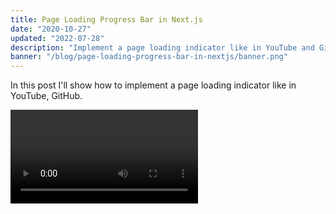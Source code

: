 ```yaml
---
title: Page Loading Progress Bar in Next.js
date: "2020-10-27"
updated: "2022-07-28"
description: "Implement a page loading indicator like in YouTube and GitHub in Next.js"
banner: "/blog/page-loading-progress-bar-in-nextjs/banner.png"
---
```


In this post I'll show how to implement a page loading indicator like in YouTube, GitHub.

<Video name="example" width={600} height={504} title="Loading Example" />

<SpecialBlock
  type="info"
  markdown={`The example above is running with the cache disabled and the "Slow 3G" preset.`}
/>

To get started, install the `@badrap/bar-of-progress` dependency.

```shell
yarn add @badrap/bar-of-progress
```

Then create the `_app.js` file in `pages` if you haven't done so already.

```jsx:pages/_app.js
const MyApp = ({ Component, pageProps }) => {
  return <Component {...pageProps} />;
};

export default MyApp;
```

Next import the `bar-of-progress` dependency into `_app.js` and declare a new progress bar.

```jsx:pages/_app.js {1,3-8}
import ProgressBar from "@badrap/bar-of-progress";

const progress = new ProgressBar({
  size: 2,
  color: "#38a169",
  className: "bar-of-progress",
  delay: 100,
});

const MyApp = ({ Component, pageProps }) => {
  return <Component {...pageProps} />;
};

export default MyApp;
```

After that we need to access the `router` object with the `useRouter` [hook](https://nextjs.org/docs/api-reference/next/router#userouter "useRouter").

```jsx:pages/_app.js {2,12}
import ProgressBar from "@badrap/bar-of-progress";
import { useRouter } from "next/router";

const progress = new ProgressBar({
  size: 2,
  color: "#38a169",
  className: "bar-of-progress",
  delay: 100,
});

const MyApp = ({ Component, pageProps }) => {
  const router = useRouter();

  return <Component {...pageProps} />;
};

export default MyApp;
```

We'll be using the `router` object's [events](https://nextjs.org/docs/api-reference/next/router#routerevents "router.events") to control the progress bar.

```jsx:pages/_app.js {3,15-25}
import ProgressBar from "@badrap/bar-of-progress";
import { useRouter } from "next/router";
import { useEffect } from 'react';

const progress = new ProgressBar({
  size: 2,
  color: "#38a169",
  className: "bar-of-progress",
  delay: 100,
});

const MyApp = ({ Component, pageProps }) => {
  const router = useRouter();

  useEffect(() => {
    router.events.on("routeChangeStart", progress.start);
    router.events.on("routeChangeComplete", progress.finish);
    router.events.on("routeChangeError", progress.finish);

    return () => {
      router.events.off("routeChangeStart", progress.start);
      router.events.off("routeChangeComplete", progress.finish);
      router.events.off("routeChangeError", progress.finish);
    };
  }, [router]);

  return <Component {...pageProps} />;
};

export default MyApp;
```

If all goes well, you should be seeing a progress bar on the top of your site while transitioning between pages.

Sometimes the progress bar might be hidden behind another element, as was the case in this site.

To solve it all you have to do is increase the `z-index` of the progress bar in your css.

```css
.bar-of-progress {
  z-index: 50;
}
```

The class name is the `className` property we gave when declaring the progress bar.

```jsx {4}
const progress = new ProgressBar({
  size: 2,
  color: "#38a169",
  className: "bar-of-progress",
  delay: 100,
});
```
